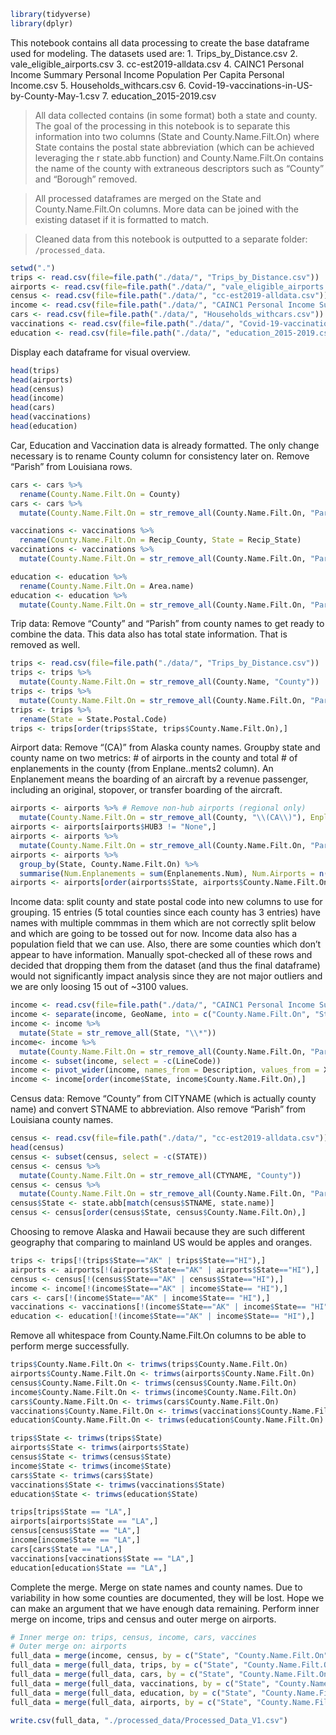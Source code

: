 ```r
library(tidyverse)
library(dplyr)
```

This notebook contains all data processing to create the base dataframe used for modeling. The datasets used are:
1. Trips_by_Distance.csv
2. vale_eligible_airports.csv
3. cc-est2019-alldata.csv
4. CAINC1 Personal Income Summary Personal Income Population Per Capita Personal Income.csv
5. Households_withcars.csv
6. Covid-19-vaccinations-in-US-by-County-May-1.csv
7. education_2015-2019.csv

> All data collected contains (in some format) both a state and county. The goal of the processing in this notebook is to separate this information into two columns (State and County.Name.Filt.On) where State contains the postal state abbreviation (which can be achieved leveraging the r state.abb function) and County.Name.Filt.On contains the name of the county with extraneous descriptors such as "County" and "Borough" removed. 

> All processed dataframes are merged on the State and County.Name.Filt.On columns. More data can be joined with the existing dataset if it is formatted to match. 

> Cleaned data from this notebook is outputted to a separate folder: `/processed_data`. 

```r
setwd(".")
trips <- read.csv(file=file.path("./data/", "Trips_by_Distance.csv"))
airports <- read.csv(file=file.path("./data/", "vale_eligible_airports.csv"))
census <- read.csv(file=file.path("./data/", "cc-est2019-alldata.csv"))
income <- read.csv(file=file.path("./data/", "CAINC1 Personal Income Summary Personal Income Population Per Capita Personal Income.csv"))
cars <- read.csv(file=file.path("./data/", "Households_withcars.csv"))
vaccinations <- read.csv(file=file.path("./data/", "Covid-19-vaccinations-in-US-by-County-May-1.csv")) 
education <- read.csv(file=file.path("./data/", "education_2015-2019.csv"))
```

Display each dataframe for visual overview. 
```r
head(trips)
head(airports)
head(census)
head(income)
head(cars)
head(vaccinations)
head(education)
```
Car, Education and Vaccination data is already formatted. The only change necessary is to rename County column for consistency later on. Remove "Parish" from Louisiana rows. 
```r
cars <- cars %>%
  rename(County.Name.Filt.On = County)
cars <- cars %>%
  mutate(County.Name.Filt.On = str_remove_all(County.Name.Filt.On, "Parish"))

vaccinations <- vaccinations %>%
  rename(County.Name.Filt.On = Recip_County, State = Recip_State)
vaccinations <- vaccinations %>%
  mutate(County.Name.Filt.On = str_remove_all(County.Name.Filt.On, "Parish"))
```
```r
education <- education %>%
  rename(County.Name.Filt.On = Area.name)
education <- education %>%
  mutate(County.Name.Filt.On = str_remove_all(County.Name.Filt.On, "Parish"))
```

Trip data: Remove "County" and "Parish" from county names to get ready to combine the data. This data also has total state information. That is removed as well. 
```r
trips <- read.csv(file=file.path("./data/", "Trips_by_Distance.csv"))
trips <- trips %>%
  mutate(County.Name.Filt.On = str_remove_all(County.Name, "County"))
trips <- trips %>%
  mutate(County.Name.Filt.On = str_remove_all(County.Name.Filt.On, "Parish"))
trips <- trips %>%
  rename(State = State.Postal.Code)
trips <- trips[order(trips$State, trips$County.Name.Filt.On),]
```

Airport data: Remove "(CA)" from Alaska county names. Groupby state and county name on two metrics: # of airports in the county and total # of enplanements in the county (from Enplane..ments2 column). An Enplanement means the boarding of an aircraft by a revenue passenger, including an original, stopover, or transfer boarding of the aircraft.  
```r
airports <- airports %>% # Remove non-hub airports (regional only) 
  mutate(County.Name.Filt.On = str_remove_all(County, "\\(CA\\)"), Enplanements.Num = as.numeric(gsub(",","",airports$Enplane..ments2)))
airports <- airports[airports$HUB3 != "None",]
airports <- airports %>%
  mutate(County.Name.Filt.On = str_remove_all(County.Name.Filt.On, "Parish"))
airports <- airports %>%
  group_by(State, County.Name.Filt.On) %>%
  summarise(Num.Enplanements = sum(Enplanements.Num), Num.Airports = n())
airports <- airports[order(airports$State, airports$County.Name.Filt.On),]
```
Income data: split county and state postal code into new columns to use for grouping. 15 entries (5 total counties since each county has 3 entries) have names with multiple commmas in them which are not correctly split below and which are going to be tossed out for now. Income data also has a population field that we can use. Also, there are some counties which don't appear to have information. Manually spot-checked all of these rows and decided that dropping them from the dataset (and thus the final dataframe) would not significantly impact analysis since they are not major outliers and we are only loosing 15 out of ~3100 values.
```r
income <- read.csv(file=file.path("./data/", "CAINC1 Personal Income Summary Personal Income Population Per Capita Personal Income.csv"))
income <- separate(income, GeoName, into = c("County.Name.Filt.On", "State"), sep = "\\, ", remove = FALSE)
income <- income %>% 
  mutate(State = str_remove_all(State, "\\*"))
income<- income %>%
  mutate(County.Name.Filt.On = str_remove_all(County.Name.Filt.On, "Parish"))
income <- subset(income, select = -c(LineCode))
income <- pivot_wider(income, names_from = Description, values_from = X2019)
income <- income[order(income$State, income$County.Name.Filt.On),]
```

Census data: Remove "County" from CITYNAME (which is actually county name) and convert STNAME to abbreviation. Also remove "Parish" from Louisiana county names. 
```r
census <- read.csv(file=file.path("./data/", "cc-est2019-alldata.csv"))
head(census)
census <- subset(census, select = -c(STATE))
census <- census %>% 
  mutate(County.Name.Filt.On = str_remove_all(CTYNAME, "County"))
census <- census %>%
  mutate(County.Name.Filt.On = str_remove_all(County.Name.Filt.On, "Parish"))
census$State <- state.abb[match(census$STNAME, state.name)]
census <- census[order(census$State, census$County.Name.Filt.On),]
```

Choosing to remove Alaska and Hawaii because they are such different geography that comparing to mainland US would be apples and oranges. 
```r
trips <- trips[!(trips$State=="AK" | trips$State=="HI"),]
airports <- airports[!(airports$State=="AK" | airports$State=="HI"),]
census <- census[!(census$State=="AK" | census$State=="HI"),]
income <- income[!(income$State=="AK" | income$State== "HI"),]
cars <- cars[!(income$State=="AK" | income$State== "HI"),]
vaccinations <- vaccinations[!(income$State=="AK" | income$State== "HI"),]
education <- education[!(income$State=="AK" | income$State== "HI"),]
```

Remove all whitespace from County.Name.Filt.On columns to be able to perform merge successfully. 
```r
trips$County.Name.Filt.On <- trimws(trips$County.Name.Filt.On)
airports$County.Name.Filt.On <- trimws(airports$County.Name.Filt.On)
census$County.Name.Filt.On <- trimws(census$County.Name.Filt.On)
income$County.Name.Filt.On <- trimws(income$County.Name.Filt.On)
cars$County.Name.Filt.On <- trimws(cars$County.Name.Filt.On)
vaccinations$County.Name.Filt.On <- trimws(vaccinations$County.Name.Filt.On)
education$County.Name.Filt.On <- trimws(education$County.Name.Filt.On)

trips$State <- trimws(trips$State)
airports$State <- trimws(airports$State)
census$State <- trimws(census$State)
income$State <- trimws(income$State)
cars$State <- trimws(cars$State)
vaccinations$State <- trimws(vaccinations$State)
education$State <- trimws(education$State)
```
```r
trips[trips$State == "LA",]
airports[airports$State == "LA",]
census[census$State == "LA",]
income[income$State == "LA",]
cars[cars$State == "LA",]
vaccinations[vaccinations$State == "LA",]
education[education$State == "LA",]

```

Complete the merge. Merge on state names and county names. Due to variability in how some counties are documented, they will be lost. Hope we can make an argument that we have enough data remaining. Perform inner merge on income, trips and census and outer merge on airports. 
```r
# Inner merge on: trips, census, income, cars, vaccines
# Outer merge on: airports 
full_data = merge(income, census, by = c("State", "County.Name.Filt.On"))
full_data = merge(full_data, trips, by = c("State", "County.Name.Filt.On"))
full_data = merge(full_data, cars, by = c("State", "County.Name.Filt.On"))
full_data = merge(full_data, vaccinations, by = c("State", "County.Name.Filt.On"))
full_data = merge(full_data, education, by = c("State", "County.Name.Filt.On"))
full_data = merge(full_data, airports, by = c("State", "County.Name.Filt.On"), all.x = TRUE)
```

```r
write.csv(full_data, "./processed_data/Processed_Data_V1.csv")
```
